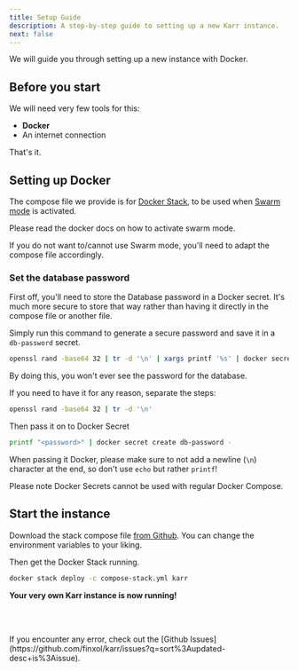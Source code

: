 ```yaml
---
title: Setup Guide
description: A step-by-step guide to setting up a new Karr instance.
next: false
---
```



We will guide you through setting up a new instance with Docker.

## Before you start

We will need very few tools for this:

- **Docker**
- An internet connection

That's it.

## Setting up Docker

The compose file we provide is for [Docker Stack](https://docs.docker.com/reference/cli/docker/stack/),
to be used when [Swarm mode](https://docs.docker.com/engine/swarm/) is activated.

Please read the docker docs on how to activate swarm mode.

If you do not want to/cannot use Swarm mode, you'll need to adapt the compose file accordingly.

### Set the database password

First off, you'll need to store the Database password in a Docker secret.
It's much more secure to store that way rather than having it directly in the compose file or another file.

Simply run this command to generate a secure password and save it in a `db-password` secret.

```sh
openssl rand -base64 32 | tr -d '\n' | xargs printf '%s' | docker secret create db-password -
```


<Aside>

By doing this, you won't ever see the password for the database.

If you need to have it for any reason, separate the steps:

```sh
openssl rand -base64 32 | tr -d '\n'
```

Then pass it on to Docker Secret

```sh
printf "<password>" | docker secret create db-password -
```

When passing it Docker, please make sure to not add a newline (`\n`) character at the end,
so don't use `echo` but rather `printf`!

</Aside>

Please note Docker Secrets cannot be used with regular Docker Compose.

## Start the instance

Download the stack compose file [from Github](https://raw.githubusercontent.com/finxol/karr/refs/heads/main/compose-stack.yml).
You can change the environment variables to your liking.

Then get the Docker Stack running.

```sh
docker stack deploy -c compose-stack.yml karr
```

**Your very own Karr instance is now running!**

<br/><br/>

<Aside type="tip">
If you encounter any error, check out the [Github Issues](https://github.com/finxol/karr/issues?q=sort%3Aupdated-desc+is%3Aissue).
</Aside>
